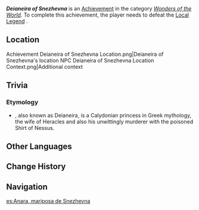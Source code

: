 {{Achievement Infobox
|title        = Deianeira of Snezhevna
|id           = 81436
|order id     = 1420
|category     = Wonders of the World
|description  = Defeat Local Legend: Deianeira of Snezhevna
|requirements = Complete {{Quest|An Expected Lie}} for Deianeira to appear.
|primogems    = 5
|tracking     = 
|topic        = Local Legend;Wind Operative
|type         = Exploration
|quest        = 
|hidden       = 1
}}
'''''Deianeira of Snezhevna''''' is an [[Achievement]] in the category ''[[Wonders of the World]]''. To complete this achievement, the player needs to defeat the [[Local Legend]] {{Enemy|Wind Operative|text=Deianeira of Snezhevna — Risky Investment Actuary}}.

==Location==
<gallery>
Achievement Deianeira of Snezhevna Location.png|Deianeira of Snezhevna's location
NPC Deianeira of Snezhevna Location Context.png|Additional context
</gallery>
<!--
==Gameplay Notes==
*

==Gallery==
{{Preview
|size=300px
|file=
|caption=
}}
-->
==Trivia==
===Etymology===
* {{w|Deianira}}, also known as Deianeira, is a Calydonian princess in Greek mythology, the wife of Heracles and also his unwittingly murderer with the poisoned Shirt of Nessus.
<!--
==Video Guides==
{{EVT
|video1   = 
|caption1 = 
}}
-->
==Other Languages==
{{Other Languages
|en      = Deianeira of Snezhevna
|zhs     = 「雪奈茨芙娜的蝶安奈拉」
|zhs_rm  = 
|zht     = 「雪奈茨芙娜的蝶安奈拉」
|zht_rm  = 
|zh_tl   = 
|ja      = 「スネージヴナのディアンナラ」
|ja_rm   = "Suneejivina no Diannara"
|ja_tl   = "Deianeira of Snezhevna"
|ko      = 「스네즈브나<->의 데이아네이라」
|ko_tl   = "Snezhvena's Deianeira"
|es      = Anara, mariposa de Snezhevna
|es_tl   = Anara, Butterfly of Snezhevna
|fr      = Deianeira de Snezhevna
|fr_tl   = Deianeira of Snezhevna
|ru      = Деянейра Снежневна
|ru_tl   = Deianeira Snezhevna
|th      = "Deianeira แห่ง Snezhevna"
|th_rm   = 
|th_tl   = 
|vi      = Deianeira Của Snezhevna
|vi_tl   = Deianeira of Snezhevna
|de      = „Deianeira von Snezhevna“
|de_tl   = "Deianeira of Snezhevna"
|id      = Deianeira of Snezhevna
|pt      = Anara, Borboleta de Snezhevna
|pt_tl   = Anara, Butterfly of Snezhevna
|tr      = Snezhevna'nın Kelebeği Deianeira
|tr_tl   = 
|it      = Deianeira di Snezhevna
|it_tl   = Deianeira of Snezhevna
}}

==Change History==
{{Change History|4.2}}

==Navigation==
{{Achievement Navbox}}

[[es:Anara, mariposa de Snezhevna]]